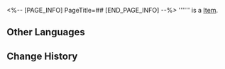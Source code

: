 <%-- [PAGE_INFO]
PageTitle=##
[END_PAGE_INFO] --%>
{{Item Infobox
|id          = 281029
|image       = Item .png{{subst:void|<!--$UPLOAD:<<SpriteOutput/ItemFigures/Figure_Testmaterial01.png>-<Item .png>-<Item Icons>>-->}}
|type        = 
|invCategory = 
|rarity      = 3
|effect      = 
|description = 
}}
'''''' is a [[Item]].

==Other Languages==
{{Other Languages
|en   = 
|zhs  = 
|zht  = 
|ja   = 
|ko   = 
|es   = 
|fr   = 
|ru   = 
|th   = 
|vi   = 
|de   = 
|id   = 
|pt   = 
}}

==Change History==
{{Change History|3.4}}